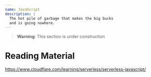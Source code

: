 ```yaml
---
name: JavaScript
description: |
  The hot pile of garbage that makes the big bucks
  and is going nowhere.
---
```


> **Warning**: This section is under construction

# Reading Material

https://www.cloudflare.com/learning/serverless/serverless-javascript/
